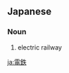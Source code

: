 ==Japanese==
{{ja-kanjitab|でん|てつ|yomi=o}}

===Noun===
{{ja-noun|でんてつ|kyu=電鐵}}

# electric railway

[[ja:電鉄]]